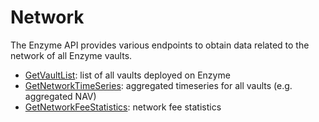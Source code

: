 # Network

The Enzyme API provides various endpoints to obtain data related to the network of all Enzyme vaults.

- [GetVaultList](https://buf.build/avantgardefinance/enzyme/docs/main:enzyme.enzyme.v1#enzyme.enzyme.v1.EnzymeService.GetVaultList): list of all vaults deployed on Enzyme
- [GetNetworkTimeSeries](https://buf.build/avantgardefinance/enzyme/docs/main:enzyme.enzyme.v1#enzyme.enzyme.v1.EnzymeService.GetNetworkTimeSeries): aggregated timeseries for all vaults (e.g. aggregated NAV)
- [GetNetworkFeeStatistics](https://buf.build/avantgardefinance/enzyme/docs/main:enzyme.enzyme.v1#enzyme.enzyme.v1.EnzymeService.GetNetworkFeeStatistics): network fee statistics
